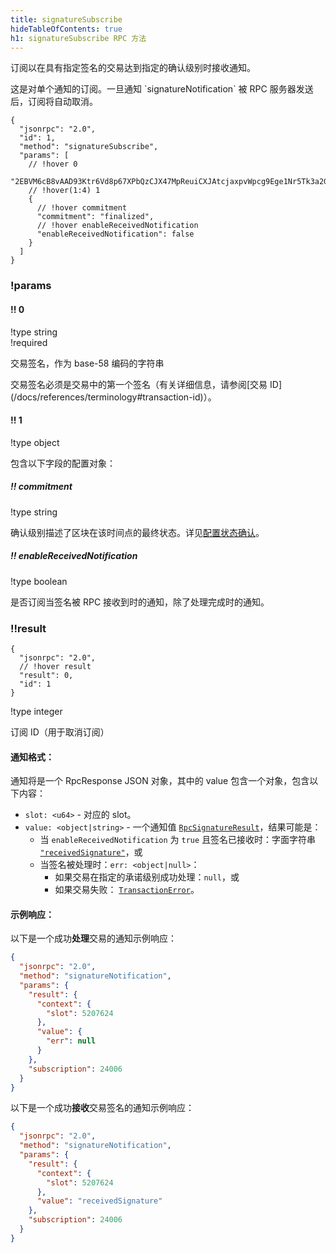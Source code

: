 ```yaml
---
title: signatureSubscribe
hideTableOfContents: true
h1: signatureSubscribe RPC 方法
---
```


订阅以在具有指定签名的交易达到指定的确认级别时接收通知。

<Callout type="warn">
  这是对单个通知的订阅。一旦通知 `signatureNotification` 被 RPC
  服务器发送后，订阅将自动取消。
</Callout>

<APIMethod>

```jsonc !!request
{
  "jsonrpc": "2.0",
  "id": 1,
  "method": "signatureSubscribe",
  "params": [
    // !hover 0
    "2EBVM6cB8vAAD93Ktr6Vd8p67XPbQzCJX47MpReuiCXJAtcjaxpvWpcg9Ege1Nr5Tk3a2GFrByT7WPBjdsTycY9b",
    // !hover(1:4) 1
    {
      // !hover commitment
      "commitment": "finalized",
      // !hover enableReceivedNotification
      "enableReceivedNotification": false
    }
  ]
}
```

### !params

#### !! 0

!type string  
!required

交易签名，作为 base-58 编码的字符串

<Callout type="info">
  交易签名必须是交易中的第一个签名（有关详细信息，请参阅[交易
  ID](/docs/references/terminology#transaction-id)）。
</Callout>

#### !! 1

!type object

包含以下字段的配置对象：

##### !! commitment

!type string

确认级别描述了区块在该时间点的最终状态。详见[配置状态确认](/docs/rpc#configuring-state-commitment)。

##### !! enableReceivedNotification

!type boolean

是否订阅当签名被 RPC 接收到时的通知，除了处理完成时的通知。

### !!result

```jsonc !response
{
  "jsonrpc": "2.0",
  // !hover result
  "result": 0,
  "id": 1
}
```

!type integer

订阅 ID（用于取消订阅）

</APIMethod>

#### 通知格式：

通知将是一个 RpcResponse JSON 对象，其中的 value 包含一个对象，包含以下内容：

- `slot: <u64>` - 对应的 slot。
- `value: <object|string>` - 一个通知值
  [`RpcSignatureResult`](https://github.com/solana-labs/solana/blob/6d28fd455b07e3557fc6c0c3ddf3ba03e3fe8482/rpc-client-api/src/response.rs#L265-L268)，结果可能是：
  - 当 `enableReceivedNotification` 为 `true` 且签名已接收时：字面字符串
    [`"receivedSignature"`](https://github.com/solana-labs/solana/blob/6d28fd455b07e3557fc6c0c3ddf3ba03e3fe8482/rpc-client-api/src/response.rs#L286-L288)，或
  - 当签名被处理时：`err: <object|null>`：
    - 如果交易在指定的承诺级别成功处理：`null`，或
    - 如果交易失败：
      [`TransactionError`](https://github.com/solana-labs/solana/blob/6d28fd455b07e3557fc6c0c3ddf3ba03e3fe8482/sdk/src/transaction/error.rs#L15-L164)。

#### 示例响应：

以下是一个成功**处理**交易的通知示例响应：

```json
{
  "jsonrpc": "2.0",
  "method": "signatureNotification",
  "params": {
    "result": {
      "context": {
        "slot": 5207624
      },
      "value": {
        "err": null
      }
    },
    "subscription": 24006
  }
}
```

以下是一个成功**接收**交易签名的通知示例响应：

```json
{
  "jsonrpc": "2.0",
  "method": "signatureNotification",
  "params": {
    "result": {
      "context": {
        "slot": 5207624
      },
      "value": "receivedSignature"
    },
    "subscription": 24006
  }
}
```
